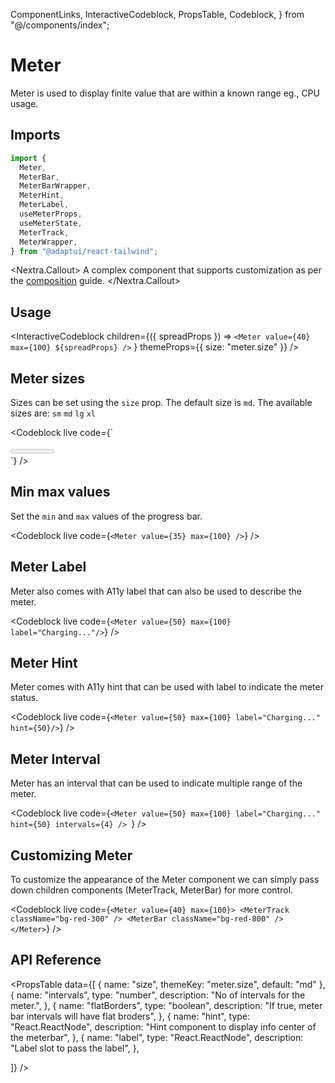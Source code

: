   ComponentLinks,
  InteractiveCodeblock,
  PropsTable,
  Codeblock,
} from "@/components/index";

# Meter

Meter is used to display finite value that are within a known range eg., CPU
usage.

<ComponentLinks github="meter" theme="meter" story="feedback-meter" />

## Imports

```js
import {
  Meter,
  MeterBar,
  MeterBarWrapper,
  MeterHint,
  MeterLabel,
  useMeterProps,
  useMeterState,
  MeterTrack,
  MeterWrapper,
} from "@adaptui/react-tailwind";
```

<Nextra.Callout>
  A complex component that supports customization as per the
  [composition](/docs/composition) guide.
</Nextra.Callout>

## Usage

<InteractiveCodeblock
  children={({ spreadProps }) =>
    `<Meter value={40} max={100} ${spreadProps} />`
  }
  themeProps={{ size: "meter.size" }}
/>

## Meter sizes

Sizes can be set using the `size` prop. The default size is `md`. The available
sizes are: `sm` `md` `lg` `xl`

<Codeblock
  live
  code={`
<div className="flex flex-col space-y-2">
  <Meter size="sm" value={20} max={100} />
  <Meter size="md" value={30} max={100} />
  <Meter size="lg" value={40} max={100} />
  <Meter size="xl" value={50} max={100} />
</div>
`}
/>

## Min max values

Set the `min` and `max` values of the progress bar.

<Codeblock live code={`<Meter value={35} max={100} />`} />

## Meter Label

Meter also comes with A11y label that can also be used to describe the meter.

<Codeblock live code={`<Meter value={50} max={100} label="Charging..."/>`} />

## Meter Hint

Meter comes with A11y hint that can be used with label to indicate the meter
status.

<Codeblock
  live
  code={`<Meter value={50} max={100} label="Charging..." hint={50}/>`}
/>

## Meter Interval

Meter has an interval that can be used to indicate multiple range of the meter.

<Codeblock
  live
  code={`<Meter value={50} max={100} label="Charging..." hint={50} intervals={4} /> `}
/>

## Customizing Meter

To customize the appearance of the Meter component we can simply pass down
children components (MeterTrack, MeterBar) for more control.

<Codeblock
  live
  code={`
<Meter value={40} max={100}>
  <MeterTrack className="bg-red-300" />
  <MeterBar className="bg-red-800" />
</Meter>
`}
/>

## API Reference

<PropsTable
  data={[
    { name: "size", themeKey: "meter.size", default: "md" },
    {
      name: "intervals",
      type: "number",
      description: "No of intervals for the meter.",
    },
    {
      name: "flatBorders",
      type: "boolean",
      description: "If true, meter bar intervals will have flat broders",
    },
    {
      name: "hint",
      type: "React.ReactNode",
      description: "Hint component to display info center of the meterbar",
    },
    {
      name: "label",
      type: "React.ReactNode",
      description: "Label slot to pass the label",
    },

]} />
